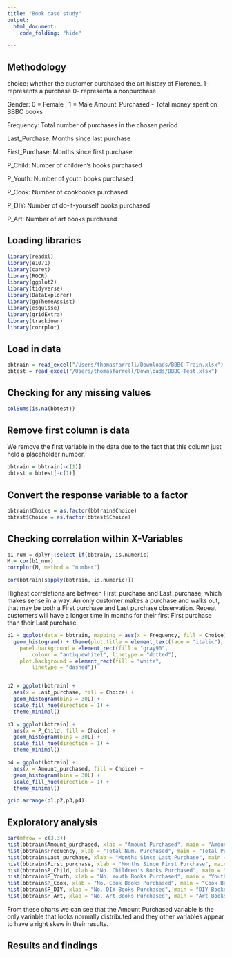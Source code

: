 ```yaml
---
title: "Book case study"
output: 
  html_document:
    code_folding: "hide"

---
```



## Methodology

  choice: whether the customer purchased the art history of Florence. 
  1- represents a purchase
  0- representa a nonpurchase
  
Gender: 0 = Female , 1 = Male
Amount_Purchased - Total money spent on BBBC books

Frequency: Total number of purchases in the chosen period 

Last_Purchase: Months since last purchase

First_Purchase: Months since first purchase

P_Child: Number of children's books purchased

P_Youth: Number of youth books purchased

P_Cook: Number of cookbooks purchased

P_DIY: Number of do-it-yourself books purchased

P_Art: Number of art books purchased


## Loading libraries


```r
library(readxl)
library(e1071)
library(caret)
library(ROCR)
library(ggplot2)
library(tidyverse)
library(DataExplorer)
library(ggThemeAssist)
library(esquisse)
library(gridExtra)
library(trackdown)
library(corrplot)
```



## Load in data

```r
bbtrain = read_excel("/Users/thomasfarrell/Downloads/BBBC-Train.xlsx")
bbtest = read_excel("/Users/thomasfarrell/Downloads/BBBC-Test.xlsx")
```



## Checking for any missing values

```r
colSums(is.na(bbtest))
```


## Remove first column is data
We remove the first variable in the data due to the fact that this column just held a placeholder number.
```r
bbtrain = bbtrain[-c(1)]
bbtest = bbtest[-c(1)]
```


## Convert the response variable to a factor

```r
bbtrain$Choice = as.factor(bbtrain$Choice)
bbtest$Choice = as.factor(bbtest$Choice)
```



## Checking correlation within X-Variables

```r
b1_num = dplyr::select_if(bbtrain, is.numeric)
M = cor(b1_num)
corrplot(M, method = "number")

cor(bbtrain[sapply(bbtrain, is.numeric)])
```


Highest correlations are between First_purchase and Last_purchase, which makes sense in a way. An only customer makes a purchase and walks out, that may be both a First purchase and Last purchase observation. Repeat customers will have a longer time in months for their first First purchase than their Last purchase. 




```r
p1 = ggplot(data = bbtrain, mapping = aes(x = Frequency, fill = Choice))+
  geom_histogram() + theme(plot.title = element_text(face = "italic"),
    panel.background = element_rect(fill = "gray90",
        colour = "antiquewhite1", linetype = "dotted"),
    plot.background = element_rect(fill = "white",
        linetype = "dashed"))



```



```r

p2 = ggplot(bbtrain) +
  aes(x = Last_purchase, fill = Choice) +
  geom_histogram(bins = 30L) +
  scale_fill_hue(direction = 1) +
  theme_minimal()
```

```r
p3 = ggplot(bbtrain) +
  aes(x = P_Child, fill = Choice) +
  geom_histogram(bins = 30L) +
  scale_fill_hue(direction = 1) +
  theme_minimal()
```



```r
p4 = ggplot(bbtrain) +
  aes(x = Amount_purchased, fill = Choice) +
  geom_histogram(bins = 30L) +
  scale_fill_hue(direction = 1) +
  theme_minimal()
```




```r
grid.arrange(p1,p2,p3,p4)
```





## Exploratory analysis 

```r
par(mfrow = c(3,3))
hist(bbtrain$Amount_purchased, xlab = "Amount Purchased", main = "Amount Purchased")
hist(bbtrain$Frequency, xlab = "Total Num. Purchased", main = "Total Purchased")
hist(bbtrain$Last_purchase, xlab = "Months Since Last Purchase", main = "Last Purchase")
hist(bbtrain$First_purchase, xlab = "Months Since First Purchase", main = "First Purchase")
hist(bbtrain$P_Child, xlab = "No. Children's Books Purchased", main = "Children's Books")
hist(bbtrain$P_Youth, xlab = "No. Youth Books Purchased", main = "Youth Books")
hist(bbtrain$P_Cook, xlab = "No. Cook Books Purchased", main = "Cook Books")
hist(bbtrain$P_DIY, xlab = "No. DIY Books Purchased", main = "DIY Books")
hist(bbtrain$P_Art, xlab = "No. Art Books Purchased", main = "Art Books")
```


From these charts we can see that the Amount Purchased variable is the only variable that looks normally distributed and they other variables appear to have a right skew in their results.

## Results and findings



```r

```

